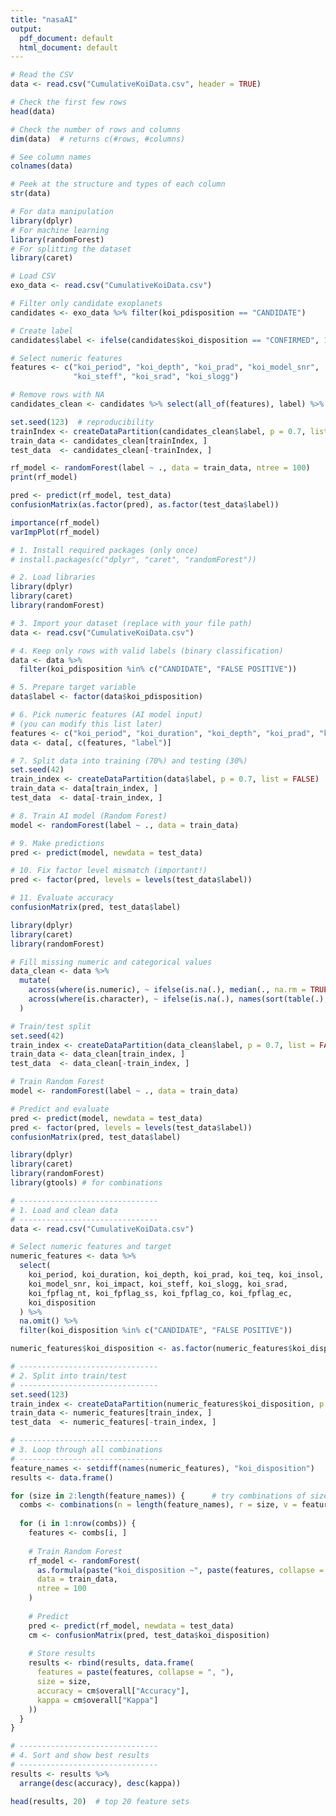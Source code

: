 ```yaml
---
title: "nasaAI"
output:
  pdf_document: default
  html_document: default
---
```


```r
# Read the CSV
data <- read.csv("CumulativeKoiData.csv", header = TRUE)

# Check the first few rows
head(data)

# Check the number of rows and columns
dim(data)  # returns c(#rows, #columns)

# See column names
colnames(data)

# Peek at the structure and types of each column
str(data)

```

```r
# For data manipulation
library(dplyr)
# For machine learning
library(randomForest)
# For splitting the dataset
library(caret)

# Load CSV
exo_data <- read.csv("CumulativeKoiData.csv")

# Filter only candidate exoplanets
candidates <- exo_data %>% filter(koi_pdisposition == "CANDIDATE")

# Create label
candidates$label <- ifelse(candidates$koi_disposition == "CONFIRMED", 1, 0)

# Select numeric features
features <- c("koi_period", "koi_depth", "koi_prad", "koi_model_snr", 
              "koi_steff", "koi_srad", "koi_slogg")

# Remove rows with NA
candidates_clean <- candidates %>% select(all_of(features), label) %>% na.omit()

set.seed(123)  # reproducibility
trainIndex <- createDataPartition(candidates_clean$label, p = 0.7, list = FALSE)
train_data <- candidates_clean[trainIndex, ]
test_data  <- candidates_clean[-trainIndex, ]

rf_model <- randomForest(label ~ ., data = train_data, ntree = 100)
print(rf_model)

pred <- predict(rf_model, test_data)
confusionMatrix(as.factor(pred), as.factor(test_data$label))

importance(rf_model)
varImpPlot(rf_model)

```


```r
# 1. Install required packages (only once)
# install.packages(c("dplyr", "caret", "randomForest"))

# 2. Load libraries
library(dplyr)
library(caret)
library(randomForest)

# 3. Import your dataset (replace with your file path)
data <- read.csv("CumulativeKoiData.csv")

# 4. Keep only rows with valid labels (binary classification)
data <- data %>%
  filter(koi_pdisposition %in% c("CANDIDATE", "FALSE POSITIVE"))

# 5. Prepare target variable
data$label <- factor(data$koi_pdisposition)

# 6. Pick numeric features (AI model input)
# (you can modify this list later)
features <- c("koi_period", "koi_duration", "koi_depth", "koi_prad", "koi_impact")
data <- data[, c(features, "label")]

# 7. Split data into training (70%) and testing (30%)
set.seed(42)
train_index <- createDataPartition(data$label, p = 0.7, list = FALSE)
train_data <- data[train_index, ]
test_data  <- data[-train_index, ]

# 8. Train AI model (Random Forest)
model <- randomForest(label ~ ., data = train_data)

# 9. Make predictions
pred <- predict(model, newdata = test_data)

# 10. Fix factor level mismatch (important!)
pred <- factor(pred, levels = levels(test_data$label))

# 11. Evaluate accuracy
confusionMatrix(pred, test_data$label)

```

```r
library(dplyr)
library(caret)
library(randomForest)

# Fill missing numeric and categorical values
data_clean <- data %>%
  mutate(
    across(where(is.numeric), ~ ifelse(is.na(.), median(., na.rm = TRUE), .)),
    across(where(is.character), ~ ifelse(is.na(.), names(sort(table(.), decreasing = TRUE))[1], .))
  )

# Train/test split
set.seed(42)
train_index <- createDataPartition(data_clean$label, p = 0.7, list = FALSE)
train_data <- data_clean[train_index, ]
test_data  <- data_clean[-train_index, ]

# Train Random Forest
model <- randomForest(label ~ ., data = train_data)

# Predict and evaluate
pred <- predict(model, newdata = test_data)
pred <- factor(pred, levels = levels(test_data$label))
confusionMatrix(pred, test_data$label)

```

```r
library(dplyr)
library(caret)
library(randomForest)
library(gtools) # for combinations

# -------------------------------
# 1. Load and clean data
# -------------------------------
data <- read.csv("CumulativeKoiData.csv")

# Select numeric features and target
numeric_features <- data %>%
  select(
    koi_period, koi_duration, koi_depth, koi_prad, koi_teq, koi_insol,
    koi_model_snr, koi_impact, koi_steff, koi_slogg, koi_srad,
    koi_fpflag_nt, koi_fpflag_ss, koi_fpflag_co, koi_fpflag_ec,
    koi_disposition
  ) %>%
  na.omit() %>%
  filter(koi_disposition %in% c("CANDIDATE", "FALSE POSITIVE"))

numeric_features$koi_disposition <- as.factor(numeric_features$koi_disposition)

# -------------------------------
# 2. Split into train/test
# -------------------------------
set.seed(123)
train_index <- createDataPartition(numeric_features$koi_disposition, p = 0.7, list = FALSE)
train_data <- numeric_features[train_index, ]
test_data  <- numeric_features[-train_index, ]

# -------------------------------
# 3. Loop through all combinations
# -------------------------------
feature_names <- setdiff(names(numeric_features), "koi_disposition")
results <- data.frame()

for (size in 2:length(feature_names)) {      # try combinations of size 2,3,...
  combs <- combinations(n = length(feature_names), r = size, v = feature_names)
  
  for (i in 1:nrow(combs)) {
    features <- combs[i, ]
    
    # Train Random Forest
    rf_model <- randomForest(
      as.formula(paste("koi_disposition ~", paste(features, collapse = "+"))),
      data = train_data,
      ntree = 100
    )
    
    # Predict
    pred <- predict(rf_model, newdata = test_data)
    cm <- confusionMatrix(pred, test_data$koi_disposition)
    
    # Store results
    results <- rbind(results, data.frame(
      features = paste(features, collapse = ", "),
      size = size,
      accuracy = cm$overall["Accuracy"],
      kappa = cm$overall["Kappa"]
    ))
  }
}

# -------------------------------
# 4. Sort and show best results
# -------------------------------
results <- results %>%
  arrange(desc(accuracy), desc(kappa))

head(results, 20)  # top 20 feature sets

```